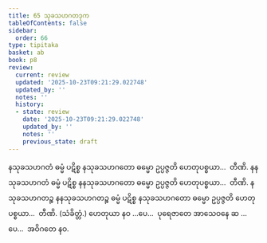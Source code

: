 ```yaml
---
title: 65 သုခသဟဂတဒုက
tableOfContents: false
sidebar:
  order: 66
type: tipitaka
basket: ab
book: p8
review:
  current: review
  updated: '2025-10-23T09:21:29.022748'
  updated_by: ''
  notes: ''
  history:
  - state: review
    date: '2025-10-23T09:21:29.022748'
    updated_by: ''
    notes: ''
    previous_state: draft
---
```



<ReviewStatus review={frontmatter.review} showDetails={true} />

<HypothesisAnnotation frontmatter={frontmatter} />

<DynamicBreadcrumb />

<Division number="84" book="p8" e="ch" v="40" p="101">

<Paragraph number="274" book="p8">
နသုခသဟဂတံ ဓမ္မံ ပဋိစ္စ နသုခသဟဂတော ဓမ္မော ဥပ္ပဇ္ဇတိ ဟေတုပစ္စယာ…  တီဏိ.
</Paragraph>

<Paragraph number="275" book="p8">
နနသုခသဟဂတံ ဓမ္မံ ပဋိစ္စ နနသုခသဟဂတော ဓမ္မော ဥပ္ပဇ္ဇတိ ဟေတုပစ္စယာ…  တီဏိ.
</Paragraph>

<Paragraph number="276" book="p8">
နသုခသဟဂတဉ္စ နနသုခသဟဂတဉ္စ ဓမ္မံ ပဋိစ္စ နသုခသဟဂတော ဓမ္မော ဥပ္ပဇ္ဇတိ ဟေတုပစ္စယာ…  တီဏိ. (သံခိတ္တံ.)
</Paragraph>

<Paragraph number="277" book="p8">
ဟေတုယာ နဝ …ပေ…  ပုရေဇာတေ အာသေဝနေ ဆ …ပေ…  အဝိဂတေ နဝ.
</Paragraph>
</Division>